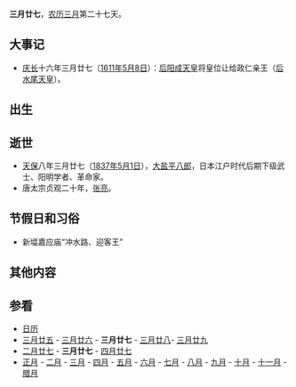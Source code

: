 {{Lunar03Calendar}}
'''三月廿七'''，[[农历|农历]][[三月_(农历)|三月]]第二十七天。

==大事记==
*[[庆长|庆长]]十六年三月廿七（[[1611年|1611年]][[5月8日|5月8日]]）：[[后阳成天皇|后阳成天皇]]将皇位让给政仁亲王（[[后水尾天皇|后水尾天皇]]）。
==出生==

==逝世==
*[[天保_(日本)|天保]]八年三月廿七（[[1837年|1837年]][[5月1日|5月1日]]），[[大盐平八郎|大盐平八郎]]，日本江户时代后期下级武士、阳明学者、革命家。
*唐太宗贞观二十年，[[張亮_(唐朝)|张亮]]。

==节假日和习俗==
*新塭嘉应庙“冲水路、迎客王”
==其他内容==

==参看==
*[[历史上的今天|日历]]
*[[三月廿五|三月廿五]] - [[三月廿六|三月廿六]] - '''三月廿七''' - [[三月廿八|三月廿八]]- [[三月廿九|三月廿九]]
*[[二月廿七|二月廿七]] - '''三月廿七''' - [[四月廿七|四月廿七]]
*[[正月|正月]] - [[二月_(农历)|二月]] - [[三月_(农历)|三月]] - [[四月_(农历)|四月]] - [[五月_(农历)|五月]] - [[六月_(农历)|六月]] - [[七月_(农历)|七月]] - [[八月_(农历)|八月]] - [[九月_(农历)|九月]] - [[十月_(农历)|十月]] - [[十一月_(农历)|十一月]] - [[腊月|腊月]]